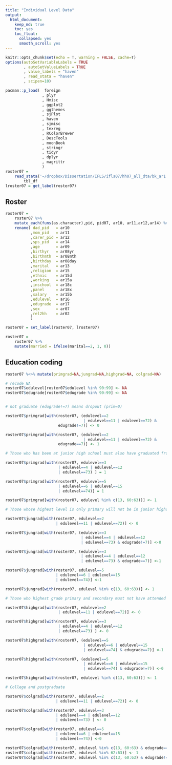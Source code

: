 ```yaml
---
title: "Individual Level Data"
output:
  html_document:
    keep_md: true
    toc: yes
    toc_float:
      collapsed: yes
      smooth_scroll: yes 
---
```


```r
knitr::opts_chunk$set(echo = T, warning = FALSE, cache=T)
options(autoSetVariableLabels = TRUE
        , autoSetValueLabels = TRUE
        , value_labels = "haven"
        , read_stata = "haven"
        , scipen=10)

pacman::p_load(  foreign
                , plyr
                , Hmisc
                , ggplot2
                , ggthemes
                , sjPlot
                , haven
                , sjmisc
                , texreg
                , RColorBrewer
                , DescTools
                , moonBook
                , stringr
                , tidyr
                , dplyr
                , magrittr
                )
roster07 = 
    read_stata('~/dropbox/Dissertation/IFLS/ifls07/hh07_all_dta/bk_ar1.dta') %>%  
        tbl_df
lroster07 = get_label(roster07)
```

## Roster

```r
roster07 =
    roster07 %>%
    mutate_each(funs(as.character),pid, pid07, ar10, ar11,ar12,ar14) %>%
    rename( dad_pid   = ar10
           ,mom_pid   = ar11
           ,carer_pid = ar12
           ,sps_pid   = ar14
           ,age       = ar09
           ,birthyr   = ar08yr
           ,birthmth  = ar08mth
           ,birthday  = ar08day
           ,marital   = ar13
           ,religion  = ar15
           ,ethnic    = ar15d
           ,working   = ar15a
           ,inschool  = ar18c
           ,panel     = ar18x
           ,salary    = ar15b
           ,edulevel  = ar16
           ,edugrade  = ar17
           ,sex       = ar07
           ,rel2hh    = ar02
           )

roster07 = set_label(roster07, lroster07)

roster07 =
    roster07 %>%
    mutate(married = ifelse(marital==2, 1, 0))
```


## Education coding

```r
roster07 %<>% mutate(primgrad=NA,jungrad=NA,highgrad=NA, colgrad=NA)

# recode NA
roster07$edulevel[roster07$edulevel %in% 90:99] <- NA
roster07$edugrade[roster07$edugrade %in% 90:99] <- NA


# not graduate (edugrade!=7) means dropout (prim=0)

roster07$primgrad[with(roster07, (edulevel==2
                                  | edulevel==11 | edulevel==72) &
                       edugrade!=7)] <- 0

roster07$primgrad[with(roster07, (edulevel==2
                                  | edulevel==11 | edulevel==72) &
                       edugrade==7)] <- 1

# Those who has been at junior high school must also have graduated from primary school

roster07$primgrad[with(roster07, edulevel==3
                       | edulevel==4 | edulevel==12
                       | edulevel==73) ] = 1

roster07$primgrad[with(roster07, edulevel==5
                       | edulevel==6 | edulevel==15
                       | edulevel==74)] = 1

roster07$primgrad[with(roster07, edulevel %in% c(13, 60:63))] <- 1

# Those whose highest level is only primary will not be in junior highschool

roster07$jungrad[with(roster07, edulevel==2
                      | edulevel==11 | edulevel==72)] <- 0

roster07$jungrad[with(roster07, (edulevel==3
                                 | edulevel==4 | edulevel==12
                                 | edulevel==73) & edugrade!=7)] <-0

roster07$jungrad[with(roster07, (edulevel==3
                                 | edulevel==4 | edulevel==12
                                 | edulevel==73) & edugrade==7)] <-1

roster07$jungrad[with(roster07, edulevel==5
                      | edulevel==6 | edulevel==15
                      | edulevel==74)] <-1

roster07$jungrad[with(roster07, edulevel %in% c(13, 60:63))] <- 1

# Those who highest grade primary and secondary must not have attended high school

roster07$highgrad[with(roster07, edulevel==2
                       | edulevel==11 | edulevel==72)] <- 0

roster07$highgrad[with(roster07, edulevel==3
                       | edulevel==4 | edulevel==12
                       | edulevel==73) ] <- 0

roster07$highgrad[with(roster07, (edulevel==5
                                  | edulevel==6 | edulevel==15
                                  | edulevel==74) & edugrade==7)] <-1

roster07$highgrad[with(roster07, (edulevel==5
                                  | edulevel==6 | edulevel==15
                                  | edulevel==74) & edugrade!=7)] <-0

roster07$highgrad[with(roster07, edulevel %in% c(13, 60:63))] <- 1

# College and postgraduate

roster07$colgrad[with(roster07, edulevel==2
                      | edulevel==11 | edulevel==72)] <- 0

roster07$colgrad[with(roster07, edulevel==3
                      | edulevel==4 | edulevel==12
                      | edulevel==73) ] <- 0

roster07$colgrad[with(roster07, edulevel==5
                      | edulevel==6 | edulevel==15
                      | edulevel==74)] <-0

roster07$colgrad[with(roster07, edulevel %in% c(13, 60:63) & edugrade==7)] <- 1
roster07$colgrad[with(roster07, edulevel %in% 62:63)] <- 1
roster07$colgrad[with(roster07, edulevel %in% c(13, 60:63) & edugrade!=7)] <- 0
```

